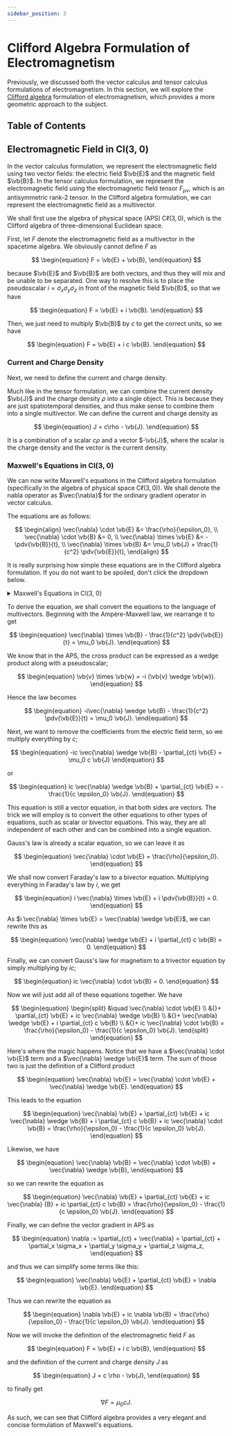 ```yaml
---
sidebar_position: 3
---
```





# Clifford Algebra Formulation of Electromagnetism

Previously, we discussed both the vector calculus and tensor calculus formulations of electromagnetism.
In this section, we will explore the [Clifford algebra](../../Part%20II%20Special%20Relativity/Spacetime%20Geometry/Introduction%20to%20Clifford%20Algebras) formulation of electromagnetism, which provides a more geometric approach to the subject.

## Table of Contents

<TOCInline toc={toc} />

## Electromagnetic Field in Cl(3, 0)

In the vector calculus formulation, we represent the electromagnetic field using two vector fields: the electric field $\vb{E}$ and the magnetic field $\vb{B}$.
In the tensor calculus formulation, we represent the electromagnetic field using the electromagnetic field tensor $F_{\mu\nu}$, which is an antisymmetric rank-2 tensor.
In the Clifford algebra formulation, we can represent the electromagnetic field as a multivector.

We shall first use the algebra of physical space (APS) $\text{C}\ell(3, 0)$, which is the Clifford algebra of three-dimensional Euclidean space.

First, let $F$ denote the electromagnetic field as a multivector in the spacetime algebra.
We obviously cannot define $F$ as

$$
\begin{equation}
F = \vb{E} + \vb{B},
\end{equation}
$$

because $\vb{E}$ and $\vb{B}$ are both vectors, and thus they will mix and be unable to be separated.
One way to resolve this is to place the pseudoscalar $i = \sigma_x \sigma_y \sigma_z$ in front of the magnetic field $\vb{B}$, so that we have

$$
\begin{equation}
F = \vb{E} + i \vb{B}.
\end{equation}
$$

Then, we just need to multiply $\vb{B}$ by $c$ to get the correct units, so we have

$$
\begin{equation}
F = \vb{E} + i c \vb{B}.
\end{equation}
$$

### Current and Charge Density

Next, we need to define the current and charge density.

Much like in the tensor formulation, we can combine the current density $\vb{J}$ and the charge density $\rho$ into a single object.
This is because they are just spatiotemporal densities, and thus make sense to combine them into a single multivector.
We can define the current and charge density as

$$
\begin{equation}
J = c\rho - \vb{J}.
\end{equation}
$$

It is a combination of a scalar $c\rho$ and a vector $-\vb{J}$, where the scalar is the charge density and the vector is the current density.

### Maxwell's Equations in Cl(3, 0)

We can now write Maxwell's equations in the Clifford algebra formulation (specifically in the algebra of physical space $\text{C}\ell(3, 0)$).
We shall denote the nabla operator as $\vec{\nabla}$ for the ordinary gradient operator in vector calculus.

The equations are as follows:

$$
\begin{align}
\vec{\nabla} \cdot \vb{E} &= \frac{\rho}{\epsilon_0}, \\
\vec{\nabla} \cdot \vb{B} &= 0, \\
\vec{\nabla} \times \vb{E} &= -\pdv{\vb{B}}{t}, \\
\vec{\nabla} \times \vb{B} &= \mu_0 \vb{J} + \frac{1}{c^2} \pdv{\vb{E}}{t},
\end{align}
$$

It is really surprising how simple these equations are in the Clifford algebra formulation.
If you do not want to be spoiled, don't click the dropdown below.

<details>
<summary>Maxwell's Equations in Cl(3, 0)</summary>

$$
\begin{equation}
\nabla F = \mu_0 cJ.
\end{equation}
$$

*That's it.*

</details>

To derive the equation, we shall convert the equations to the language of multivectors.
Beginning with the Ampère-Maxwell law, we rearrange it to get

$$
\begin{equation}
\vec{\nabla} \times \vb{B} - \frac{1}{c^2} \pdv{\vb{E}}{t} = \mu_0 \vb{J}.
\end{equation}
$$

We know that in the APS, the cross product can be expressed as a wedge product along with a pseudoscalar;

$$
\begin{equation}
\vb{v} \times \vb{w} = -i (\vb{v} \wedge \vb{w}).
\end{equation}
$$

Hence the law becomes

$$
\begin{equation}
-i\vec{\nabla} \wedge \vb{B} - \frac{1}{c^2} \pdv{\vb{E}}{t} = \mu_0 \vb{J}.
\end{equation}
$$

Next, we want to remove the coefficients from the electric field term, so we multiply everything by $c$;

$$
\begin{equation}
-ic \vec{\nabla} \wedge \vb{B} - \partial_{ct} \vb{E} = \mu_0 c \vb{J}
\end{equation}
$$

or

$$
\begin{equation}
ic \vec{\nabla} \wedge \vb{B} + \partial_{ct} \vb{E} = -\frac{1}{c \epsilon_0} \vb{J}.
\end{equation}
$$

This equation is still a vector equation, in that both sides are vectors.
The trick we will employ is to convert the other equations to other types of equations, such as scalar or bivector equations.
This way, they are all independent of each other and can be combined into a single equation.

Gauss's law is already a scalar equation, so we can leave it as

$$
\begin{equation}
\vec{\nabla} \cdot \vb{E} = \frac{\rho}{\epsilon_0}.
\end{equation}
$$

We shall now convert Faraday's law to a bivector equation.
Multiplying everything in Faraday's law by $i$, we get

$$
\begin{equation}
i \vec{\nabla} \times \vb{E} + i \pdv{\vb{B}}{t} = 0.
\end{equation}
$$

As $i \vec{\nabla} \times \vb{E} = \vec{\nabla} \wedge \vb{E}$, we can rewrite this as

$$
\begin{equation}
\vec{\nabla} \wedge \vb{E} + i \partial_{ct} c \vb{B} = 0.
\end{equation}
$$

Finally, we can convert Gauss's law for magnetism to a trivector equation by simply multiplying by $ic$;

$$
\begin{equation}
ic \vec{\nabla} \cdot \vb{B} = 0.
\end{equation}
$$

Now we will just add all of these equations together.
We have

$$
\begin{equation}
\begin{split}
&\quad \vec{\nabla} \cdot \vb{E} \\
&{}+ \partial_{ct} \vb{E} + ic \vec{\nabla} \wedge \vb{B} \\
&{}+ \vec{\nabla} \wedge \vb{E} + i \partial_{ct} c \vb{B} \\
&{}+ ic \vec{\nabla} \cdot \vb{B} = \frac{\rho}{\epsilon_0} - \frac{1}{c \epsilon_0} \vb{J}.
\end{split}
\end{equation}
$$

Here's where the magic happens.
Notice that we have a $\vec{\nabla} \cdot \vb{E}$ term and a $\vec{\nabla} \wedge \vb{E}$ term.
The sum of those two is just the definition of a Clifford product

$$
\begin{equation}
\vec{\nabla} \vb{E} = \vec{\nabla} \cdot \vb{E} + \vec{\nabla} \wedge \vb{E}.
\end{equation}
$$

This leads to the equation

$$
\begin{equation}
\vec{\nabla} \vb{E} + \partial_{ct} \vb{E} + ic \vec{\nabla} \wedge \vb{B} + i \partial_{ct} c \vb{B} + ic \vec{\nabla} \cdot \vb{B} = \frac{\rho}{\epsilon_0} - \frac{1}{c \epsilon_0} \vb{J}.
\end{equation}
$$

Likewise, we have

$$
\begin{equation}
\vec{\nabla} \vb{B} = \vec{\nabla} \cdot \vb{B} + \vec{\nabla} \wedge \vb{B},
\end{equation}
$$

so we can rewrite the equation as

$$
\begin{equation}
\vec{\nabla} \vb{E} + \partial_{ct} \vb{E} + ic \vec{\nabla} {B} + ic \partial_{ct} c \vb{B} = \frac{\rho}{\epsilon_0} - \frac{1}{c \epsilon_0} \vb{J}.
\end{equation}
$$

Finally, we can define the vector gradient in APS as

$$
\begin{equation}
\nabla := \partial_{ct} + \vec{\nabla} = \partial_{ct} + \partial_x \sigma_x + \partial_y \sigma_y + \partial_z \sigma_z,
\end{equation}
$$

and thus we can simplify some terms like this:

$$
\begin{equation}
\vec{\nabla} \vb{E} + \partial_{ct} \vb{E} = \nabla \vb{E}.
\end{equation}
$$

Thus we can rewrite the equation as

$$
\begin{equation}
\nabla \vb{E} + ic \nabla \vb{B} = \frac{\rho}{\epsilon_0} - \frac{1}{c \epsilon_0} \vb{J}.
\end{equation}
$$

Now we will invoke the definition of the electromagnetic field $F$ as

$$
\begin{equation}
F = \vb{E} + i c \vb{B},
\end{equation}
$$

and the definition of the current and charge density $J$ as

$$
\begin{equation}
J = c \rho - \vb{J},
\end{equation}
$$

to finally get

$$
\begin{equation}
\nabla F = \mu_0 c J.
\end{equation}
$$

As such, we can see that Clifford algebra provides a very elegant and concise formulation of Maxwell's equations.



